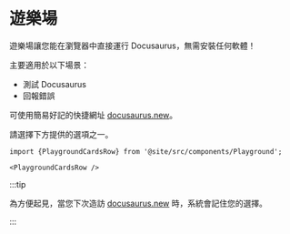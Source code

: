 # 遊樂場

遊樂場讓您能在瀏覽器中直接運行 Docusaurus，無需安裝任何軟體！

主要適用於以下場景：

- 測試 Docusaurus
- 回報錯誤

可使用簡易好記的快捷網址 [docusaurus.new](https://docusaurus.new)。

請選擇下方提供的選項之一。

```mdx-code-block
import {PlaygroundCardsRow} from '@site/src/components/Playground';

<PlaygroundCardsRow />
```

:::tip

為方便起見，當您下次造訪 [docusaurus.new](https://docusaurus.new) 時，系統會記住您的選擇。

:::